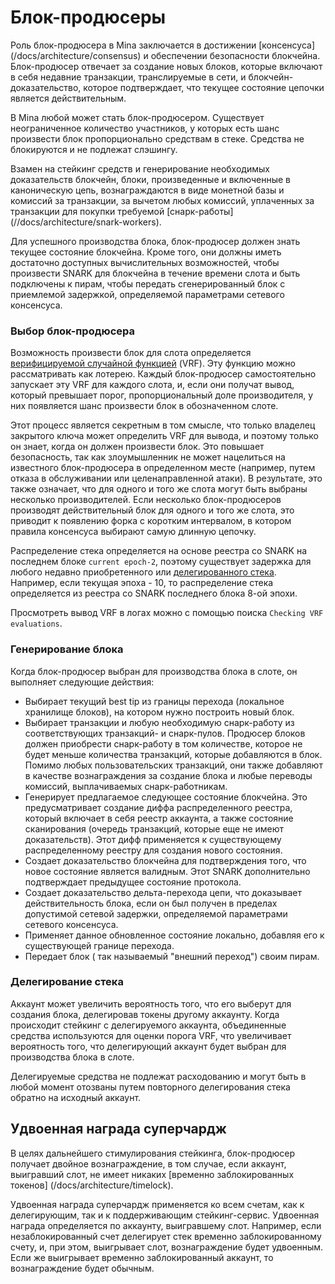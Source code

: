 
# Блок-продюсеры

Роль блок-продюсера в Mina заключается в достижении [консенсуса] (/docs/architecture/consensus) и обеспечении безопасности блокчейна. Блок-продюсер отвечает за создание новых блоков, которые включают в себя недавние транзакции, транслируемые в сети, и блокчейн-доказательство, которое подтверждает, что текущее состояние цепочки является действительным.

В Mina любой может стать блок-продюсером. Существует неограниченное количество участников, у которых есть шанс произвести блок пропорционально средствам в стеке. Средства не блокируются и не подлежат слэшингу.

Взамен на стейкинг средств и генерирование необходимых доказательств блокчейн, блоки, произведенные и включенные в каноническую цепь, вознаграждаются в виде монетной базы и комиссий за транзакции, за вычетом любых комиссий, уплаченных за транзакции для покупки требуемой [снарк-работы] (//docs/architecture/snark-workers).

Для успешного производства блока, блок-продюсер должен знать текущее состояние блокчейна. Кроме того, они должны иметь достаточно доступных вычислительных возможностей, чтобы произвести SNARK для блокчейна в течение времени слота и быть подключены к пирам, чтобы передать сгенерированный блок с приемлемой задержкой, определяемой параметрами сетевого консенсуса.

### Выбор блок-продюсера

Возможность произвести блок для слота определяется [верифицируемой случайной функцией](https://en.wikipedia.org/wiki/Verifiable_random_function) (VRF). Эту функцию можно рассматривать как лотерею. Каждый блок-продюсер самостоятельно запускает эту VRF для каждого слота, и, если они получат вывод, который превышает порог, пропорциональный доле производителя, у них появляется шанс произвести блок в обозначенном слоте.

Этот процесс является секретным в том смысле, что только владелец закрытого ключа может определить VRF для вывода, и поэтому только он знает, когда он должен произвести блок. Это повышает безопасность, так как злоумышленник не может нацелиться на известного блок-продюсера в определенном месте (например, путем отказа в обслуживании или целенаправленной атаки). В результате, это также означает, что для одного и того же слота могут быть выбраны несколько производителей. Если несколько блок-продюсеров производят действительный блок для одного и того же слота, это приводит к появлению форка с коротким интервалом, в котором правила консенсуса выбирают самую длинную цепочку.

Распределение стека определяется на основе реестра со SNARK на последнем блоке `current epoch-2`, поэтому существует задержка для любого недавно приобретенного или [делегированного стека](#stake-delegation). Например, если текущая эпоха - 10, то распределение стека определяется из реестра со SNARK последнего блока 8-ой эпохи.

<Alert>

Просмотреть вывод VRF в логах можно с помощью поиска `Checking VRF evaluations`.

</Alert>

### Генерирование блока

Когда блок-продюсер выбран для производства блока в слоте, он выполняет следующие действия:

* Выбирает текущий best tip из границы перехода (локальное хранилище блоков), на котором нужно построить новый блок.
* Выбирает транзакции и любую необходимую снарк-работу из соответствующих транзакций- и снарк-пулов. Продюсер блоков должен приобрести снарк-работу в том количестве, которое не будет меньше количества транзакций, которые добавляются в блок. Помимо любых пользовательских транзакций, они также добавляют в качестве вознаграждения за создание блока и любые переводы комиссий, выплачиваемых снарк-работникам.
* Генерирует предлагаемое следующее состояние блокчейна. Это предусматривает создание диффа распределенного реестра, который включает в себя реестр аккаунта, а также состояние сканирования (очередь транзакций, которые еще не имеют доказательств). Этот дифф применяется к существующему распределенному реестру для создания нового состояния.
* Создает доказательство блокчейна для подтверждения того, что новое состояние является валидным. Этот SNARK дополнительно подтверждает предыдущее состояние протокола.
* Создает доказательство дельта-перехода цепи, что доказывает действительность блока, если он был получен в пределах допустимой сетевой задержки, определяемой параметрами сетевого консенсуса.
* Применяет данное обновленное состояние локально, добавляя его к существующей границе перехода.
* Передает блок ( так называемый "внешний переход") своим пирам.

### Делегирование стека

Аккаунт может увеличить вероятность того, что его выберут для создания блока, делегировав токены другому аккаунту. Когда происходит стейкинг с делегируемого аккаунта, объединенные средства используются для оценки порога VRF, что увеличивает вероятность того, что делегирующий аккаунт будет выбран для производства блока в слоте.

Делегируемые средства не подлежат расходованию и могут быть в любой момент отозваны путем повторного делегирования стека обратно на исходный аккаунт.

## Удвоенная награда суперчардж

В целях дальнейшего стимулирования стейкинга, блок-продюсер получает двойное вознаграждение, в том случае, если аккаунт, выигравший слот, не имеет никаких [временно заблокированных токенов] (/docs/architecture/timelock). 

Удвоенная награда суперчардж применяется ко всем счетам, как к делегирующим, так и к поддерживающим стейкинг-сервис. Удвоенная награда определяется по аккаунту, выигравшему слот. Например, если незаблокированный счет делегирует стек временно заблокированному счету, и, при этом, выигрывает слот, вознаграждение будет удвоенным. Если же выигрывает временно заблокированный аккаунт, то вознаграждение будет обычным.
